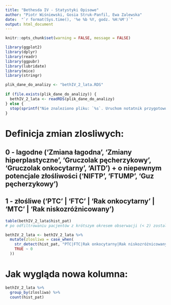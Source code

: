 ```yaml
---
title: "Bethesda IV - Statystyki Opisowe"
author: "Piotr Wiśniewski, Gosia Struk-Panfil, Ewa Zalewska"
date:  "`r format(Sys.time(), '%e %b %Y, godz. %H:%M')`"
output: html_document
---
```


```r
knitr::opts_chunk$set(warning = FALSE, message = FALSE) 
```

```r

library(ggplot2)
library(dplyr)
library(readr)
library(ggpubr)
library(lubridate)
library(mice)
library(stringr)

plik_dane_do_analizy <- "bethIV_2_lata.RDS"
 
if (file.exists(plik_dane_do_analizy)) {
  bethIV_2_lata <- readRDS(plik_dane_do_analizy)
} else {
  stop(sprintf("Nie znaleziono pliku: `%s`. Uruchom notatnik przygotowujący zbiór danych!", plik_dane_do_analizy))
}

```

# Definicja zmian zlosliwych:
## 0 - lagodne ('Zmiana łagodna', 'Zmiany hiperplastyczne', 'Gruczolak pęcherzykowy', 'Gruczolak onkocytarny', 'AITD') + o niepewnym potencjale złośliwości ('NIFTP', 'FTUMP', 'Guz pęcherzykowy')
## 1 - złośliwe ('PTC' | 'FTC' | 'Rak onkocytarny' | 'MTC' | 'Rak niskozróżnicowany')

```r
table(bethIV_2_lata$hist_pat)
# po odfiltrowaniu pacjentów z krótszym okresem obserwacji (< 2) zostali jedynie pacjenci ze złośliwymi zmianami o typie 'FTC'.

bethIV_2_lata <- bethIV_2_lata %>%
  mutate(zlosliwa = case_when(
    str_detect(hist_pat, "PTC|FTC|Rak onkocytarny|Rak niskozróżnicowany|MTC") ~ 1,
    TRUE ~ 0
  ))
```

# Jak wygląda nowa kolumna:
```r

bethIV_2_lata %>%
  group_by(zlosliwa) %>%
  count(hist_pat)

```